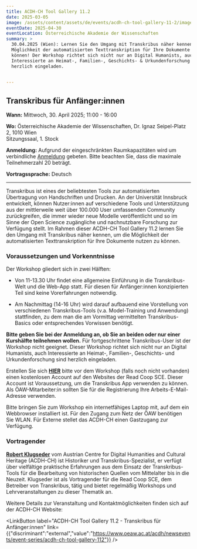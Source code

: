 ```yaml
---
title: ACDH-CH Tool Gallery 11.2
date: 2025-03-05
image: /assets/content/assets/de/events/acdh-ch-tool-gallery-11-2/image.jpg
eventDate: 2025-04-30
eventLocation: Österreichische Akademie der Wissenschaften
summary: >
  30.04.2025 (Wien): Lernen Sie den Umgang mit Transkribus näher kennen, um die
  Möglichkeit der automatisierten Texttranskription für Ihre Dokumente nutzen zu
  können! Der Workshop richtet sich nicht nur an Digital Humanists, auch
  Interessierte an Heimat-, Familien-, Geschichts- & Urkundenforschung sind
  herzlich eingeladen.

   
---
```

## **Transkribus für Anfänger:innen**

**Wann:** Mittwoch, 30. April 2025; 11:00 - 16:00

**Wo:** Österreichische Akademie der Wissenschaften, Dr. Ignaz Seipel-Platz 2, 1010 Wien\
Sitzungssaal, 1. Stock

**Anmeldung:** Aufgrund der eingeschränkten Raumkapazitäten wird um verbindliche [Anmeldung](https://www.oeaw.ac.at/acdh/newsevents/registration/acdh-ch-tool-gallery-112) gebeten. Bitte beachten Sie, dass die maximale Teilnehmerzahl 20 beträgt.

**Vortragssprache:** Deutsch

---

Transkribus ist eines der beliebtesten Tools zur automatisierten Übertragung von Handschriften und Drucken. An der Universität Innsbruck entwickelt, können Nutzer:innen auf verschiedene Tools und Unterstützung aus der mittlerweile weit über 100.000 User umfassenden Community zurückgreifen, die immer wieder neue Modelle veröffentlicht und so im Sinne der Open Science zugängliche und nachnutzbare Forschung zur Verfügung stellt. Im Rahmen dieser ACDH-CH Tool Gallery 11.2 lernen Sie den Umgang mit Transkribus näher kennen, um die Möglichkeit der automatisierten Texttranskription für Ihre Dokumente nutzen zu können.

### **Voraussetzungen und Vorkenntnisse**

Der Workshop gliedert sich in zwei Hälften:

* Von 11-13.30 Uhr findet eine allgemeine Einführung in die Transkribus-Welt und die Web-App statt. Für diesen für Anfänger:innen konzipierten Teil sind keine Vorerfahrungen notwendig.

- Am Nachmittag (14-16 Uhr) wird darauf aufbauend eine Vorstellung von verschiedenen Transkribus-Tools (v.a. Model-Training und Anwendung) stattfinden, zu dem man die am Vormittag vermittelten Transkribus-Basics oder entsprechendes Vorwissen benötigt.

**Bitte geben Sie bei der Anmeldung an, ob Sie an beiden oder nur einer Kurshälfte teilnehmen wollen.** Für fortgeschrittene Transkribus-User ist der Workshop nicht geeignet. Dieser Workshop richtet sich nicht nur an Digital Humanists, auch Interessierte an Heimat-, Familien-, Geschichts- und Urkundenforschung sind herzlich eingeladen. 

Erstellen Sie sich [**HIER**](https://account.readcoop.eu/auth/realms/readcoop/protocol/openid-connect/registrations?client_id=transkribus-webui-app\&response_type=code\&scope=openid+email\&redirect_uri=https%3A%2F%2Fapp.transkribus.org\&state=vzvp3n&__hstc=48127928.6463245bf84434458be6569c021444b0.1724845856432.1736863531493.1738233839687.10&__hssc=48127928.2.1738233839687&__hsfp=2277083073) bitte vor dem Workshop (falls noch nicht vorhanden) einen kostenlosen Account auf den Websites der Read Coop SCE. Dieser Account ist Voraussetzung, um die Transkribus App verwenden zu können. Als ÖAW-Mitarbeiter:in sollten Sie für die Registrierung Ihre Arbeits-E-Mail-Adresse verwenden.

Bitte bringen Sie zum Workshop ein internetfähiges Laptop mit, auf dem ein Webbrowser installiert ist. Für den Zugang zum Netz der ÖAW benötigen Sie WLAN. Für Externe stellet das ACDH-CH einen Gastzugang zur Verfügung.

### **Vortragender**

[**Robert Klugseder**](https://www.oeaw.ac.at/acdh/institute/team/staff-members/robert-klugseder) vom Austrian Centre for Digital Humanities and Cultural Heritage (ACDH-CH) ist Historiker und Transkribus-Spezialist, er verfügt über vielfältige praktische Erfahrungen aus dem Einsatz der Transkribus-Tools für die Bearbeitung von historischen Quellen vom Mittelalter bis in die Neuzeit. Klugseder ist als Vortragender für die Read Coop SCE, dem Betreiber von Transkribus, tätig und bietet regelmäßig Workshops und Lehrveranstaltungen zu dieser Thematik an.

Weitere Details zur Veranstaltung und Kontaktmöglichkeiten finden sich auf der ACDH-CH Website:

<LinkButton label="ACDH-CH Tool Gallery 11.2 - Transkribus für Anfänger:innen" link={{"discriminant":"external","value":"https://www.oeaw.ac.at/acdh/newsevents/event-series/acdh-ch-tool-gallery-112"}} />
